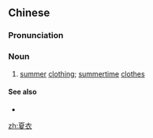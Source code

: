 ==Chinese==
{{zh-forms}}

===Pronunciation===
{{zh-pron
|m=xiàyī
|c=haa6 ji1
|cat=n
}}

===Noun===
{{zh-noun}}

# [[summer]] [[clothing]]; [[summertime]] [[clothes]]

====See also====
* {{zh-l|冬衣}}

{{zh-cat|Clothing}}

[[zh:夏衣]]